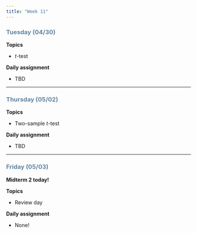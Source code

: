 ```yaml
---
title: "Week 11"
---
```


::: {style="color: #6284a2"}
### Tuesday (04/30)
:::

**Topics**

-   $t$-test

**Daily assignment**

-   TBD

------------------------------------------------------------------------

::: {style="color: #6284a2"}
### Thursday (05/02)
:::

**Topics**

-   Two-sample $t$-test

**Daily assignment**

-   TBD

------------------------------------------------------------------------

::: {style="color: #6284a2"}
### Friday (05/03)
:::

**Midterm 2 today!**

**Topics**

-   Review day

**Daily assignment**

-   None!
